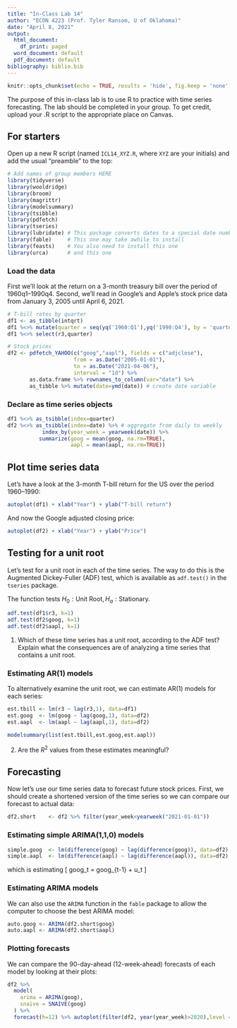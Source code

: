 ```yaml
---
title: "In-Class Lab 14"
author: "ECON 4223 (Prof. Tyler Ransom, U of Oklahoma)"
date: "April 8, 2021"
output:
  html_document:
    df_print: paged
  word_document: default
  pdf_document: default
bibliography: biblio.bib
---
```


```r
knitr::opts_chunk$set(echo = TRUE, results = 'hide', fig.keep = 'none') #, warning = FALSE
```

The purpose of this in-class lab is to use R to practice with time series forecasting. The lab should be completed in your group. To get credit, upload your .R script to the appropriate place on Canvas.

## For starters
Open up a new R script (named `ICL14_XYZ.R`, where `XYZ` are your initials) and add the usual "preamble" to the top:
```r
# Add names of group members HERE
library(tidyverse)
library(wooldridge)
library(broom)
library(magrittr)
library(modelsummary)
library(tsibble)
library(pdfetch)
library(tseries)
library(lubridate) # This package converts dates to a special date numbering system
library(fable)     # This one may take awhile to install
library(feasts)    # You also need to install this one
library(urca)      # and this one
```

### Load the data
First we'll look at the return on a 3-month treasury bill over the period of 1960q1--1990q4.
Second, we'll read in Google's and Apple's stock price data from January 3, 2005 until April 6, 2021.

```r
# T-bill rates by quarter
df1 <- as_tibble(intqrt)
df1 %<>% mutate(quarter = seq(yq('1960:Q1'),yq('1990:Q4'), by = 'quarters')) # create quarter
df1 %<>% select(r3,quarter)

# Stock prices
df2 <- pdfetch_YAHOO(c("goog","aapl"), fields = c("adjclose"), 
                     from = as.Date("2005-01-01"),
                     to = as.Date("2021-04-06"),
                     interval = "1d") %>%
       as.data.frame %>% rownames_to_column(var="date") %>%
       as_tibble %>% mutate(date=ymd(date)) # create date variable
```

### Declare as time series objects
```r
df1 %<>% as_tsibble(index=quarter)
df2 %<>% as_tsibble(index=date) %>% # aggregate from daily to weekly
           index_by(year_week = yearweek(date)) %>%
          summarize(goog = mean(goog, na.rm=TRUE),
                    aapl = mean(aapl, na.rm=TRUE))
```

## Plot time series data
Let's have a look at the 3-month T-bill return for the US over the period 1960--1990:
```r
autoplot(df1) + xlab("Year") + ylab("T-bill return")
```

And now the Google adjusted closing price:
```r
autoplot(df2) + xlab("Year") + ylab("Price")
```

## Testing for a unit root
Let's test for a unit root in each of the time series. The way to do this is the Augmented Dickey-Fuller (ADF) test, which is available as `adf.test()` in the `tseries` package.

The function tests $H_0: \text{Unit Root}, H_a: \text{Stationary}$.
```r
adf.test(df1$r3, k=1)
adf.test(df2$goog, k=1)
adf.test(df2$aapl, k=1)
```

1. Which of these time series has a unit root, according to the ADF test? Explain what the consequences are of analyzing a time series that contains a unit root.

### Estimating AR(1) models
To alternatively examine the unit root, we can estimate AR(1) models for each series:

```r
est.tbill <- lm(r3 ~ lag(r3,1), data=df1)
est.goog  <- lm(goog ~ lag(goog,1), data=df2)
est.aapl  <- lm(aapl ~ lag(aapl,1), data=df2)

modelsummary(list(est.tbill,est.goog,est.aapl))
```

2. Are the $R^2$ values from these estimates meaningful?

## Forecasting
Now let's use our time series data to forecast future stock prices. First, we should create a shortened version of the time series so we can compare our forecast to actual data:
```r
df2.short    <- df2 %>% filter(year_week<yearweek("2021-01-01"))
```

### Estimating simple ARIMA(1,1,0) models
```r
simple.goog  <- lm(difference(goog) ~ lag(difference(goog)), data=df2)
simple.aapl  <- lm(difference(aapl) ~ lag(difference(aapl)), data=df2)
```
which is estimating
\[
\Delta goog_t = \rho \Delta goog_{t-1} + u_t
\]

### Estimating ARIMA models
We can also use the `ARIMA` function in the `fable` package to allow the computer to choose the best ARIMA model:
```r
auto.goog <- ARIMA(df2.short$goog)
auto.aapl <- ARIMA(df2.short$aapl)
```

### Plotting forecasts
We can compare the 90-day-ahead (12-week-ahead) forecasts of each model by looking at their plots:
```r
df2 %>% 
  model(
    arima = ARIMA(goog),
    snaive = SNAIVE(goog)
  ) %>%
  forecast(h=12) %>% autoplot(filter(df2, year(year_week)>2020),level = NULL)
```
